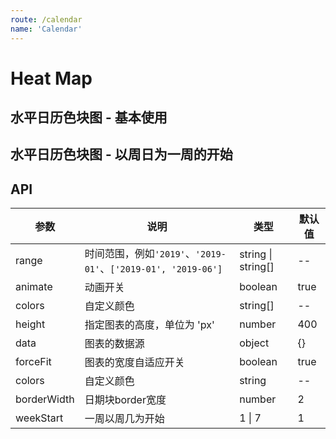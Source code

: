 ```yaml
---
route: /calendar
name: 'Calendar'
---
```



# Heat Map

## 水平日历色块图 - 基本使用

<Playground>
  <Calendar
    range={['2019-03', '2020-02']}
    data={{
      '2019-03-01': 10,
      '2019-04-05': 2,
      '2019-04-05': 5,
    }}
    height={250}
    padding="auto"
    colors={'#BAE7FF-#1890FF-#0050B3'}
  />
</Playground>

## 水平日历色块图 - 以周日为一周的开始

<Playground>
  <Calendar
    range={['2019-03', '2020-02']}
    data={{
      '2019-03-01': 10,
      '2019-04-05': 2,
      '2019-04-05': 5,
    }}
    weekStart={7}
    height={250}
    padding="auto"
    colors={'#BAE7FF-#1890FF-#0050B3'}
  />
</Playground>

## API

|参数|说明|类型|默认值|
|--|--|--|--|
|range|时间范围，例如`'2019'`、`'2019-01'`、`['2019-01', '2019-06']`| string \| string[] |--|
|animate|动画开关|boolean|true|
|colors|自定义颜色|string[]|--|
|height|指定图表的高度，单位为 'px'|number|400|
|data|图表的数据源|object|{}|
|forceFit|图表的宽度自适应开关|boolean|true|
|colors|自定义颜色|string|--|
|borderWidth|日期块border宽度|number|2|
|weekStart|一周以周几为开始|1 \| 7|1|


